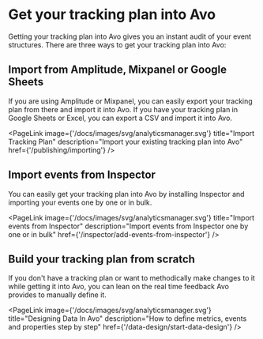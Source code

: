 
# Get your tracking plan into Avo

Getting your tracking plan into Avo gives you an instant audit of your event structures. There are three ways to get your tracking plan into Avo:

## Import from Amplitude, Mixpanel or Google Sheets

If you are using Amplitude or Mixpanel, you can easily export your tracking plan from there and import it into Avo. If you have your tracking plan in Google Sheets or Excel, you can export a CSV and import it into Avo.

<PageLink
  image={'/docs/images/svg/analyticsmanager.svg'}
  title="Import Tracking Plan"
  description="Import your existing tracking plan into Avo"
  href={'/publishing/importing'}
/>

## Import events from Inspector

You can easily get your tracking plan into Avo by installing Inspector and importing your events one by one or in bulk.

<PageLink
  image={'/docs/images/svg/analyticsmanager.svg'}
  title="Import events from Inspector"
  description="Import events from Inspector one by one or in bulk"
  href={'/inspector/add-events-from-inspector'}
/>

## Build your tracking plan from scratch

If you don't have a tracking plan or want to methodically make changes to it while getting it into Avo, you can lean on the real time feedback Avo provides to manually define it.

  <PageLink
    image={'/docs/images/svg/analyticsmanager.svg'}
    title="Designing Data In Avo"
    description="How to define metrics, events and properties step by step"
    href={'/data-design/start-data-design'}
  />